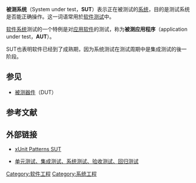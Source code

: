 '''被测系统'''（System under test，'''SUT'''）表示正在被测试的[[系统|系统]]，目的是测试系统是否能正确操作。这一词语常用於[[软件测试|软件测试]]中。

[[软件系统|软件系统]]测试的一个特例是对[[应用软件|应用软件]]的测试，称为'''被测应用程序'''（application under test，'''AUT'''）。

SUT也表明软件已经到了成熟期，因为系统测试在测试周期中是集成测试的後一阶段。

== 参见 ==
* [[被测器件|被测器件]]（DUT）

== 参考文献 ==
{{Unreferenced |time=2010-08-17T12:20:28+00:00 }}

== 外部链接 ==
* {{en}}[http://xunitpatterns.com/SUT.html xUnit Patterns SUT]{{Wayback|url=http://xunitpatterns.com/SUT.html |date=20091104082828 }}
* {{zh}}[http://wuxing.blog.51cto.com/134326/69114 单元测试、集成测试、系统测试、验收测试、回归测试]{{Wayback|url=http://wuxing.blog.51cto.com/134326/69114 |date=20101111085738 }}

[[Category:软件工程|Category:软件工程]]
[[Category:系统工程|Category:系统工程]]

{{compu-soft-stub}}
